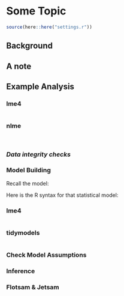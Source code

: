 # Some Topic

```r
source(here::here("settings.r"))
```


## Background


::: callout-note
## A note


:::

## Example Analysis



::: {.panel-tabset}

### lme4

```r

```

### nlme

```r

```


:::




|   |   |
|----------|----------------------------------------|    


### *Data integrity checks*



### Model Building


::: {.column-margin}

Recall the model:

$$ $$ 

:::

Here is the R syntax for that statistical model:

::: {.panel-tabset}

### lme4

```r

```

### tidymodels

```r

```

:::



### Check Model Assumptions


### Inference


### Flotsam & Jetsam

